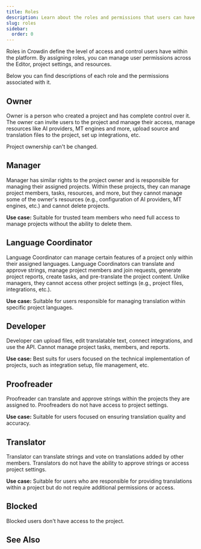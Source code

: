 ```yaml
---
title: Roles
description: Learn about the roles and permissions that users can have in Crowdin
slug: roles
sidebar:
  order: 0
---
```



Roles in Crowdin define the level of access and control users have within the platform. By assigning roles, you can manage user permissions across the Editor, project settings, and resources.

Below you can find descriptions of each role and the permissions associated with it.

## Owner

Owner is a person who created a project and has complete control over it. The owner can invite users to the project and manage their access, manage resources like AI providers, MT engines and more, upload source and translation files to the project, set up integrations, etc.

<Aside>
  Project ownership can't be changed.
</Aside>

## Manager

Manager has similar rights to the project owner and is responsible for managing their assigned projects. Within these projects, they can manage project members, tasks, resources, and more, but they cannot manage some of the owner's resources (e.g., configuration of AI providers, MT engines, etc.) and cannot delete projects.

**Use case:** Suitable for trusted team members who need full access to manage projects without the ability to delete them.

## Language Coordinator

Language Coordinator can manage certain features of a project only within their assigned languages. Language Coordinators can translate and approve strings, manage project members and join requests, generate project reports, create tasks, and pre-translate the project content. Unlike managers, they cannot access other project settings (e.g., project files, integrations, etc.).

**Use case:** Suitable for users responsible for managing translation within specific project languages.

## Developer

Developer сan upload files, edit translatable text, connect integrations, and use the API. Cannot manage project tasks, members, and reports.

**Use case:** Best suits for users focused on the technical implementation of projects, such as integration setup, file management, etc.

## Proofreader

Proofreader can translate and approve strings within the projects they are assigned to. Proofreaders do not have access to project settings.

**Use case:** Suitable for users focused on ensuring translation quality and accuracy.

## Translator

Translator can translate strings and vote on translations added by other members. Translators do not have the ability to approve strings or access project settings.

**Use case:** Suitable for users who are responsible for providing translations within a project but do not require additional permissions or access.

## Blocked

Blocked users don't have access to the project.

## See Also

<LinkCard
  title="Changing Roles"
  href="/project-members/#changing-role"
/>
